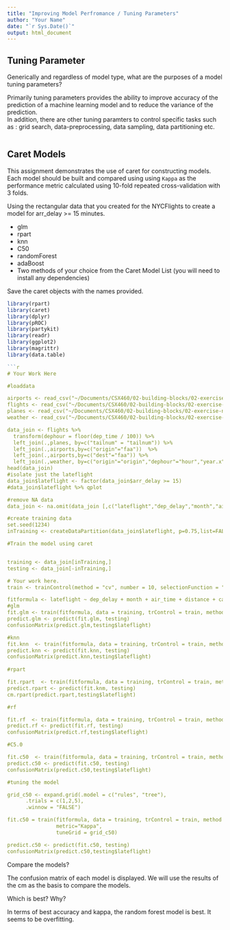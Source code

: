 ```yaml
---
title: "Improving Model Perfromance / Tuning Parameters"
author: "Your Name"
date: "`r Sys.Date()`"
output: html_document
---
```



## Tuning Parameter

Generically and regardless of model type, what are the purposes of a model
tuning parameters?

Primarily tuning parameters provides the ability to improve accuracy 
of the prediction of a machine learning model and to reduce the variance of the prediction.  
In addition, there are other tuning paramters to control specific tasks such as : 
  grid search, data-preprocessing, data sampling, data partitioning etc.  
```
```

## Caret Models

This assignment demonstrates the use of caret for constructing models. Each
model should be built and compared using using `Kappa` as the performance
metric calculated using 10-fold repeated cross-validation with 3 folds.

Using the rectangular data that you created for the NYCFlights to create a model
for arr_delay >= 15 minutes.

- glm
- rpart
- knn
- C50
- randomForest
- adaBoost
- Two methods of your choice from the Caret Model List (you will need to install any dependencies)

Save the caret objects with the names provided.

```r
library(rpart)
library(caret)
library(dplyr)
library(pROC)
library(partykit)
library(readr)
library(ggplot2)
library(magrittr)
library(data.table)

```r
# Your Work Here

#loaddata

airports <- read_csv("~/Documents/CSX460/02-building-blocks/02-exercise-nycflights/data/airports.csv") %>% setDT
flights <- read_csv("~/Documents/CSX460/02-building-blocks/02-exercise-nycflights/data/flights.csv") %>% setDT
planes <- read_csv("~/Documents/CSX460/02-building-blocks/02-exercise-nycflights/data/planes.csv") %>% setDT
weather <- read_csv("~/Documents/CSX460/02-building-blocks/02-exercise-nycflights/data/weather.csv") %>% setDT

data_join <- flights %>%
  transform(dephour = floor(dep_time / 100)) %>%
  left_join(.,planes, by=c("tailnum" = "tailnum")) %>% 
  left_join(.,airports,by=c("origin"="faa"))  %>%
  left_join(.,airports,by=c("dest"="faa")) %>%
  left_join(.,weather, by=c("origin"="origin","dephour"="hour","year.x"="year","month"="month","day"="day")) 
head(data_join)
#isolate just the lateflight
data_join$lateflight <- factor(data_join$arr_delay >= 15) 
#data_join$lateflight %>% qplot

#remove NA data
data_join <- na.omit(data_join [,c("lateflight","dep_delay","month","air_time","distance","carrier","lat.y","lon.y","arr_delay")])

#create training data
set.seed(1234)
inTraining <- createDataPartition(data_join$lateflight, p=0.75,list=FALSE)

#Train the model using caret


training <- data_join[inTraining,]
testing <- data_join[-inTraining,]

# Your work here.
train <- trainControl(method = "cv", number = 10, selectionFunction = "best")

fitformula <- lateflight ~ dep_delay + month + air_time + distance + carrier + lat.y + lon.y
#glm
fit.glm <- train(fitformula, data = training, trControl = train, method = "glm", metric="Kappa")
predict.glm <- predict(fit.glm, testing)
confusionMatrix(predict.glm,testing$lateflight)

#knn
fit.knn  <- train(fitformula, data = training, trControl = train, method = "knn",metric="Kappa")
predict.knn <- predict(fit.knn, testing)
confusionMatrix(predict.knn,testing$lateflight)
  
#rpart

fit.rpart  <- train(fitformula, data = training, trControl = train, method = "rpart", metric="Kappa")
predict.rpart <- predict(fit.knm, testing)
cm.rpart(predict.rpart,testing$lateflight)

#rf

fit.rf  <- train(fitformula, data = training, trControl = train, method = "rf", metric="Kappa")
predict.rf <- predict(fit.rf, testing)
confusionMatrix(predict.rf,testing$lateflight)

#C5.0

fit.c50  <- train(fitformula, data = training, trControl = train, method = "C5.0", metric="Kappa")
predict.c50 <- predict(fit.c50, testing)
confusionMatrix(predict.c50,testing$lateflight)

#tuning the model

grid_c50 <- expand.grid(.model = c("rules", "tree"), 
      .trials = c(1,2,5),
      .winnow = "FALSE")

fit.c50 = train(fitformula, data = training, trControl = train, method = "C5.0", 
                metric="Kappa",
                tuneGrid = grid_c50)

predict.c50 <- predict(fit.c50, testing)
confusionMatrix(predict.c50,testing$lateflight)


```

Compare the  models?

The confusion matrix of each model is displayed.  We will use the results of the cm as the 
basis to compare the models.  

Which is best?  Why?

In terms of best accuracy and kappa, the random forest model is best.  It seems to be overfitting.

```
```
